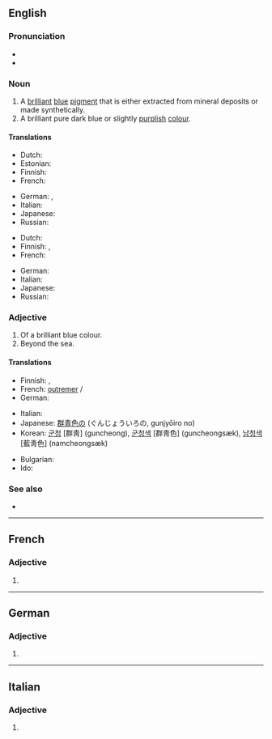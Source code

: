 ==English==
{{wikipedia}}

===Pronunciation===
* {{IPA|/ˌʌl.tɹə.məˈɹiːn/|lang=en}}
* {{rhymes|iːn|lang=en}}

===Noun===
{{en-noun|~}}

# A [[brilliant]] [[blue]] [[pigment]] that is either extracted from mineral deposits or made synthetically.
# A brilliant pure dark blue or slightly [[purple|purplish]] [[color|colour]].
#: {{color panel|120a8f}}

====Translations====
{{trans-top|pigment}}
* Dutch: {{t+|nl|ultramarijn|n}}
* Estonian: {{t|et|ultramariinsinine}}
* Finnish: {{t|fi|ultramariini}}
* French: {{t+|fr|outremer|m}}
{{trans-mid}}
* German: {{t|de|Ultramarinblau|n}}, {{t+|de|Königsblau|n}}
* Italian: {{t|it|ultramarino|m}}
* Japanese: {{t|ja|ウルトラマリン|tr=urutoramarin}}
* Russian: {{t+|ru|ультрамари́н|m}}
{{trans-bottom}}

{{trans-top|colour}}
* Dutch: {{t+|nl|ultramarijn|n}}
* Finnish: {{t|fi|ultramariini}}, {{t|fi|merensininen}}
* French: {{t+|fr|outremer|m}}
{{trans-mid}}
* German: {{t|de|Ultramarinblau|n}}
* Italian: {{t+|it|blu oltremare|m}}
* Japanese: {{t|ja|群青色|tr=ぐんじょういろ, gunjōiro}}
* Russian: {{t+|ru|ультрамари́н|m}}
{{trans-bottom}}

===Adjective===
{{en-adj}}

# Of a brilliant blue colour.
# Beyond the sea.
#: {{rfquotek|Burke}}

====Translations====
{{trans-top|colour}}
* Finnish: {{t|fi|ultramariini}}, {{t|fi|merensininen}}
* French: [[outremer]] {{g|m}}/{{g|f}}
* German: {{t|de|ultramarinblau}}
{{trans-mid}}
* Italian: {{t|it|ultramarino}}
* Japanese: [[群青色]]の (ぐんじょういろの, gunjyōiro no)
* Korean: [[군청]] [群靑] (guncheong), [[군청색]] [群靑色] (guncheongsæk), [[남청색]] [藍靑色] (namcheongsæk)
{{trans-bottom}}

{{checktrans-top}}
<!--Remove this section once all of the translations below have been moved into the tables above.-->
* Bulgarian: {{t-check|bg|ясносин}}
* Ido: {{t-check|io|ultramaro}}
{{trans-bottom}}

===See also===
* {{list:blues/en}}

----

==French==

===Adjective===
{{fr-adj-form}}

# {{feminine singular of|ultramarin|lang=fr}}

----

==German==

===Adjective===
{{head|de|adjective form}}

# {{de-inflected form of|ultramarin}}

----

==Italian==

===Adjective===
{{head|it|adjective form}}

# {{feminine plural of|ultramarino|lang=it}}